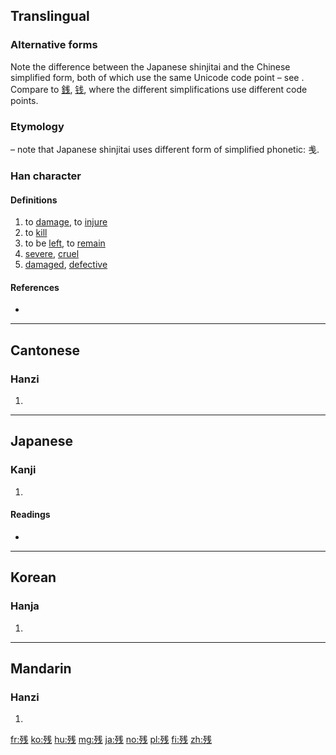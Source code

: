 {{also|殘|浅}}
==Translingual==
{{ja-forms|残|残|[[殘]]}}

===Alternative forms===
Note the difference between the Japanese shinjitai and the Chinese simplified form, both of which use the same Unicode code point – see {{w|Han unification}}. Compare to [[銭]], [[钱]], where the different simplifications use different code points.

===Etymology===
{{Han simp|殘|f=戔|t=戋}} – note that Japanese shinjitai uses different form of simplified phonetic: 㦮.

===Han character===
{{Han char|rn=78|rad=歹|as=06|sn=10|four=|canj=MNIJ|ids=⿰歹㦮}}

====Definitions====
# to [[damage]], to [[injure]]
# to [[kill]]
# to be [[left]], to [[remain]]
# [[severe]], [[cruel]]
# [[damaged]], [[defective]]

====References====
* {{Han ref|kx=0580.291|dkj=16459|hdz=21383.080|uh=6B8B|ud=27531}}

----

==Cantonese==

===Hanzi===
{{yue-hanzi|jyut=[[caan4]], [[caan1]]|y=chaan4, chaan1|tra=殘}}

# {{defn|lang=yue|sort=歹06}}

----

==Japanese==

===Kanji===
{{ja-kanji|grade=4|rs=歹06}}

# {{defn|lang=ja|sort=歹06}}

====Readings====
* {{ja-readings|goon=[[ざん]] (zan)|kanon=[[さん]] (san) {{non-joyo-reading}}|kun=[[のこる]] (nokoru), [[のこす]] (nokosu), [[そこなう]] (sokonau), [[ひどい]] (hidoi), [[むごい]] (mugoi)}}

----

==Korean==

===Hanja===
{{ko-hanja|hangeul=잔|eumhun=|rv=jan|mr=chan|y=can}}

# {{defn|lang=ko|sort=歹06}}

----

==Mandarin==

===Hanzi===
{{cmn-hanzi|tra=殘|pin=[[cán]] ([[can2]])|wg=ts'an<sup>2</sup>}}

# {{defn|lang=cmn|sort=歹06}}

[[fr:残]]
[[ko:残]]
[[hu:残]]
[[mg:残]]
[[ja:残]]
[[no:残]]
[[pl:残]]
[[fi:残]]
[[zh:残]]